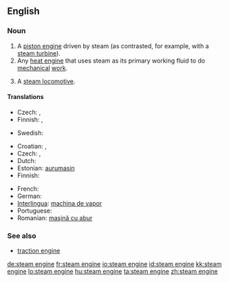 ==English==

===Noun===
{{en-noun|sg=[[steam]] [[engine]]}}

# A [[piston engine]] driven by steam (as contrasted, for example, with a [[steam turbine]]).
# Any [[heat engine]] that uses steam as its primary working fluid to do [[mechanical]] [[work]].
# {{British}} A [[steam locomotive]].

====Translations====
{{trans-top|piston engine driven by steam}}
* Czech: {{t-|cs|parní stroj|m}}, {{t-|cs|parostroj|m}}
* Finnish: {{t-|fi|höyrykone}}, {{t-|fi|mäntähöyrykone}}
{{trans-mid}}
* Swedish: {{t|sv|ångmaskin|c}}
{{trans-bottom}}

{{trans-top|any steam-driven heat engine}}
* Croatian: {{t-|hr|parni stroj|m}}, {{t-|hr|parostroj|m}}
* Czech: {{t-|cs|parní stroj|m}}, {{t-|cs|parostroj|m}}
* Dutch: {{t+|nl|stoommachine|f}}
* Estonian: [[aurumasin]]
* Finnish: {{t-|fi|höyrykone}}
{{trans-mid}}
* French: {{t+|fr|machine à vapeur|f}}
* German: {{t+|de|Dampfmaschine|f}}
* [[Interlingua]]: [[machina de vapor]]
* Portuguese: {{t+|pt|máquina a vapor|f}}
* Romanian: [[maşină cu abur]]
{{trans-bottom}}

{{trans-see|steam locomotive}}

===See also===
* [[traction engine]]

[[de:steam engine]]
[[fr:steam engine]]
[[io:steam engine]]
[[id:steam engine]]
[[kk:steam engine]]
[[lo:steam engine]]
[[hu:steam engine]]
[[ta:steam engine]]
[[zh:steam engine]]